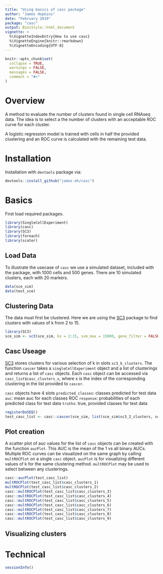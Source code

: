 ```yaml
---
title: "Using basics of casc package"
author: "James Hopkins"
date: "February 2019"
package: "casc"
output: BiocStyle::html_document
vignette: >
  %\VignetteIndexEntry{How to use casc}
  %\VignetteEngine{knitr::rmarkdown}
  %\VignetteEncoding{UTF-8}
---
```


```r
knitr::opts_chunk$set(
  collapse = TRUE,
  warnings = FALSE,
  messages = FALSE,
  comment = "#>"
)
```


# Overview

A method to evaluate the number of clusters found in single cell RNAseq data. 
The idea is to select a the number of clusters with an acceptable ROC curve for each cluster.

A logistic regression model is trained with cells in half the provided clustering and an ROC curve is calculated with the remaining test data. 

# Installation

Installation with `devtools` package via:

```r
devtools::install_github("jamez-eh/casc")
```

 
# Basics

First load required packages.

```r
library(SingleCellExperiment)
library(casc)
library(SC3)
library(foreach)
library(scater)
```


## Load Data

To illustrate the usecase of `casc` we use a simulated dataset, included with the package, with 1000 cells and 500 genes. There are 10 simulated clusters, each with 20 markers.

```r
data(sce_sim)
data(test_sce)
```


## Clustering Data

The data must first be clustered. Here we are using the [SC3](http://bioconductor.org/packages/release/bioc/html/SC3.html) package to find clusters with values of k from 2 to 15.

```r
library(SC3)
sce_sim <- sc3(sce_sim, ks = 2:15, svm_max = 15000, gene_filter = FALSE)
```




## Casc Useage
[SC3](http://bioconductor.org/packages/release/bioc/html/SC3.html) stores clusters for various selection of k in slots `sc3_k_clusters`.
The function `cascer` takes a `singleCellExperiment` object and a list of clusterings and returns a list of `casc` objects. 
Each `casc` object can be accessed via `casc_list$casc_clusters_x`, where x is the index of the corresponding clustering in the list provided to `cascer`.

`casc` objects have 4 slots `predicted_classes`: classes predicted for test data
                            `auc`: mean auc for each classes ROC 
                            `response`: probabilities of each predicted class for test data
                            `truths`: true, provided classes for test data


```r
registerDoSEQ()
test_casc_list <- casc::cascer(sce_sim, list(sce_sim$sc3_2_clusters, sce_sim$sc3_3_clusters, sce_sim$sc3_5_clusters, sce_sim$sc3_8_clusters, sce_sim$sc3_9_clusters, sce_sim$sc3_10_clusters, sce_sim$sc3_11_clusters, sce_sim$sc3_12_clusters, sce_sim$sc3_15_clusters), alpha =0.5)


```

## Plot creation

A scatter plot of auc values for the list of `casc` objects can be created with the function `aucPlot`. This AUC is the mean of the 1 vs all binary AUCs. Multiple ROC curves can be visualized on the same graph by calling `multROCPlot` on a single `casc` object. `aucPlot` is for visualizing different values of k for the same clustering method. `multROCPlot` may be used to select between any clusterings.

```r
casc::aucPlot(test_casc_list)
multROCPlot(test_casc_list$casc_clusters_1)
multROCPlot(test_casc_list$casc_clusters_2)
casc::multROCPlot(test_casc_list$casc_clusters_3)
casc::multROCPlot(test_casc_list$casc_clusters_4)
casc::multROCPlot(test_casc_list$casc_clusters_5)
casc::multROCPlot(test_casc_list$casc_clusters_6)
casc::multROCPlot(test_casc_list$casc_clusters_7)
casc::multROCPlot(test_casc_list$casc_clusters_8)
casc::multROCPlot(test_casc_list$casc_clusters_9)
```
## Visualizing clusters
# Technical

```r
sessionInfo()
```











